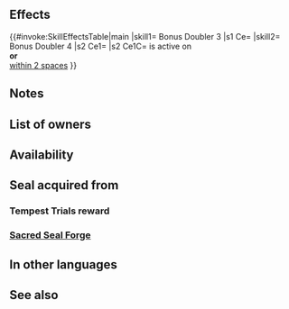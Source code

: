 {{About|the passive skill|the [[Status effects|status effect]]|Bonus Doubler (status effect)}}{{Passive
|name=Bonus Doubler
|type=A
|exclusive=0
|canUseMove={{MoveList|Infantry}}
|canUseWeapon={{WeaponList|All}}
|1required=-
|1name=Bonus Doubler 1
|1tagid=SID_強化増幅1
|1promotionRarity=4
|1promotionTier=1
|1effect=Grants bonus to Atk/Spd/Def/Res during combat = 50% of current bonus on each of unit's stats. Calculates each stat bonus independently.
|1cost=60
|2name=Bonus Doubler 2
|2tagid=SID_強化増幅2
|2promotionRarity=5
|2promotionTier=1
|2effect=Grants bonus to Atk/Spd/Def/Res during combat = 75% of current bonus on each of unit's stats. Calculates each stat bonus independently.
|2cost=120
|3name=Bonus Doubler 3
|3tagid=SID_強化増幅3
|3effect=Grants bonus to Atk/Spd/Def/Res during combat = current bonus on each of unit's stats. Calculates each stat bonus independently.
|3cost=240
|3next=-
|4name=Bonus Doubler 4
|4tagid=SID_強化増幅4
|4effect=If【Bonus】is active on unit or an ally within 2 spaces of unit, grants Atk/Spd/Def/Res+X to unit during combat (X = 4 + highest bonus on each stat between unit and allies within 2 spaces of unit; calculates each stat bonus independently).<br><br>【Bonus】<br>All effects that last "for 1 turn" or "that turn only." Includes bonuses granted by a skill like Rally or Hone and positive status effects (extra movement or effects like Dominance).
|4cost=300
|properties=random_owner
}}
==Effects==
{{#invoke:SkillEffectsTable|main
|skill1={{Si|Bonus Doubler 3}} Bonus Doubler 3
|s1 Ce={{Eft|Temporary buffs|Atk/Spd/Def/Res|{{SEt|Bonus}} on each stat}}
|skill2={{Si|Bonus Doubler 4}} Bonus Doubler 4
|s2 Ce1={{Eft|Temporary buffs|Atk/Spd/Def/Res|4 + highest {{SEt|Bonus}}<br>on {{Tgt|Unit}} & {{Tgt|Allies}}<br>[[within 2 spaces]]}}
|s2 Ce1C={{Kp|Bonus}} is active on<br>{{Tgt|Unit}} '''or''' {{Tgt|Allies}}<br>[[within 2 spaces]]
}}

==Notes==
{{TemporaryBufffromBonus}}
{{EffectfromBonus|name=Bonus Doubler 4|target=unit or ally|temporary buffs}}
{{TemporaryBufffromBonus|multiSource=1|name=Bonus Doubler 4|source=unit or allies with the highest bonuses}}

==List of owners==
{{Skill Hero List}}
==Availability==
{{PassiveFocusList}}
{{PassiveDistributionList}}
{{PassiveCombatManualList}}
==Seal acquired from==
===Tempest Trials reward===
{{Tempest Trials seal reward}}
===[[Sacred Seal Forge]]===
{{SealCosts
|seals=Bonus Doubler 1;Bonus Doubler 2;Bonus Doubler 3
|badgeColor=Transparent
|costs1=20;100;40
|costs2=60;200;50
|costs3=400;1000;100
}}
==In other languages==
{{OtherLanguages
|japanese=強化増幅
|german=Bonus-Doppler
|spanishEU=Bonific. doble
|spanishLA=Bonific. doble
|french=Amplification
|italian=Aumento bonus
|chineseTW=強化增幅
|portuguese=Dobra bônus
}}
==See also==
{{See also skills|cond=(Description LIKE '%bonus to Atk/Spd/Def/Res during combat = current bonus on each of unit_s stats%' OR Description LIKE '%Atk/Spd/Def/Res%=%highest bonus on%allies%within _ spaces%') AND Exclusive='1' AND Description NOT LIKE '%grants allies within _ spaces%'}}
{{Seals Navbox}}
{{Passives Navbox|A}}